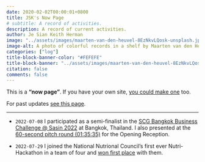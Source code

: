 ```yaml
---
date: 2020-02-02T00:00:01+0800
title: JSK's Now Page
# subtitle: A record of activities.
description: A record of current activities.
author: Je Sian Keith Herman
image: "../assets/images/maarten-van-den-heuvel-8EzNkvLQosk-unsplash.jpg"
image-alt: A photo of colorful records in a shelf by Maarten van den Heuvel on Unsplash
categories: ["log"]
title-block-banner-color: "#FEFEFE"
title-block-banner: "../assets/images/maarten-van-den-heuvel-8EzNkvLQosk-unsplash-dim.jpg"
citation: false
comments: false
---
```


This is a **"now page"**. If you have your own site, [you could make one](http://nownownow.com/about) too.

::: {.column-margin}
For past updates [see this page](past.qmd).
:::

---

- `2022-07-08` I participated as a semi-finalist in the [SCG Bangkok Business Challenge @ Sasin 2022](https://bbc.sasin.edu/2022) at Bangkok, Thailand. I also presented at the [60-second pitch round (01:35:35)](https://fb.watch/ehcWDuPn5L/) for the Opening Reception.

- `2022-07-29` I joined the National Nutrional Council's first ever Nutri-Hackathon in a team of four and [won first place](https://www.facebook.com/photo.php?fbid=426822102808547) with them.

